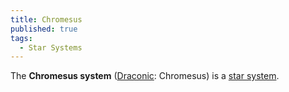 ```yaml
---
title: Chromesus
published: true
tags:
  - Star Systems
---
```


The **Chromesus system** ([Draconic](/compendium/Draconic): <span className="font-draconic">Chromesus</span>) is a [star system](/compendium/Star_system).
